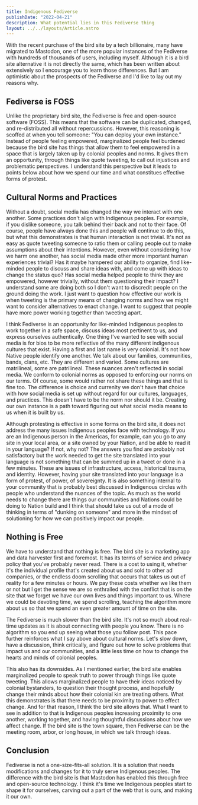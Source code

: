 ```yaml
---
title: Indigenous Fediverse
publishDate: "2022-04-21"
description: What potential lies in this Fediverse thing
layout: ../../layouts/Article.astro
---
```


With the recent purchase of the bird site by a tech billionaire, many have migrated to Mastodon, one of the more popular instances of the Fediverse with hundreds of thousands of users, including myself. Although it is a bird site alternative it is not directly the same, which has been written about extensively so I encourage you to learn those differences. But I am optimistic about the prospects of the Fediverse and I'd like to lay out my reasons why.

## Fediverse is FOSS

Unlike the proprietary bird site, the Fediverse is free and open-source software (FOSS). This means that the software can be duplicated, changed, and re-distributed all without repercussions. However, this reasoning is scoffed at when you tell someone: "You can deploy your own instance." Instead of people feeling empowered, marginalized people feel burdened because the bird site has things that allow them to feel empowered in a space that is largely taken up by colonial peoples and norms. It gives them an opportunity, through things like quote tweeting, to call out injustices and problematic perspectives. I understand this perspective but it leads to points below about how we spend our time and what constitues effective forms of protest.

## Cultural Norms and Practices

Without a doubt, social media has changed the way we interact with one another. Some practices don't align with Indigenous peoples. For example, if you dislike someone, you talk behind their back and not to their face. Of course, people have always done this and people will continue to do this, but what this demonstrates is that human interaction is not trivial. It's not as easy as quote tweeting someone to ratio them or calling people out to make assumptions about their intentions. However, even without considering how we harm one another, has social media made other more important human experiences trivial? Has it maybe hampered our ability to organize, find like-minded people to discuss and share ideas with, and come up with ideas to change the status quo? Has social media helped people to think they are empowered, however trivially, without them questioning their impact? I understand some are doing both so I don't want to discredit people on the ground doing the work. I just want to question how effective our work is when tweeting is the primary means of changing norms and how we might want to consider alternatives to enact change. I want to suggest that people have more power working together than tweeting apart.

I think Fediverse is an opportunity for like-minded Indigenous peoples to work together in a safe space, discuss ideas most pertinent to us, and express ourselves authentically. One thing I've wanted to see with social media is for bios to be more reflective of the many different indigenous cultures that exist. Having a first and last name is very colonial. It's not how Native people identify one another. We talk about our families, communities, bands, clans, etc. They are different and varied. Some cultures are matrilineal, some are patrilineal. These nuances aren't reflected in social media. We conform to colonial norms as opposed to enforcing our norms on our terms. Of course, some would rather not share these things and that is fine too. The difference is choice and currenlty we don't have that choice with how social media is set up without regard for our cultures, languages, and practices. This doesn't have to be the norm nor should it be. Creating our own instance is a path toward figuring out what social media means to us when it is built by us.

Although protesting is effective in some forms on the bird site, it does not address the many issues Indigenous peoples face with technology. If you are an Indigenous person in the Americas, for example, can you go to any site in your local area, or a site owned by your Nation, and be able to read it in your language? If not, why not? The answers you find are probably not satisfactory but the work needed to get the site translated into your language is not something that can be summed up in a tweet or done in a few minutes. These are issues of infrastructure, access, historical trauma, and identity. However, having your site translated into your language is a form of protest, of power, of sovereignty. It is also something internal to your community that is probably best discussed in Indigenous circles with people who understand the nuances of the topic. As much as the world needs to change there are things our communities and Nations could be doing to Nation build and I think that should take us out of a mode of thinking in terms of "dunking on someone" and more in the mindset of solutioning for how we can positively impact our people.

## Nothing is Free

We have to understand that nothing is free. The bird site is a marketing app and data harvester first and foremost. It has its terms of service and privacy policy that you've probably never read. There is a cost to using it, whether it's the individual profile that's created about us and sold to other ad companies, or the endless doom scrolling that occurs that takes us out of reality for a few minutes or hours. We pay these costs whether we like them or not but I get the sense we are so enthralled with the conflict that is on the site that we forget we have our own lives and things important to us. Where we could be devoting time, we spend scrolling, teaching the algorithm more about us so that we spend an even greater amount of time on the site.

The Fediverse is much slower than the bird site. It's not so much about real-time updates as it is about connecting with people you know. There is no algorithm so you end up seeing what those you follow post. This pace further reinforces what I say above about cultural norms. Let's slow down, have a discussion, think critically, and figure out how to solve problems that impact us and our communities, and a little less time on how to change the hearts and minds of colonial peoples.

This also has its downsides. As I mentioned earlier, the bird site enables marginalized people to speak truth to power through things like quote tweeting. This allows marginalized people to have their ideas noticed by colonial bystanders, to question their thought process, and hopefully change their minds about how their colonial kin are treating others. What this demonstrates is that there needs to be proximity to power to effect change. And for that reason, I think the bird site allows that. What I want to see in addition to that is Indigenous peoples increasing proximity to one another, working together, and having thoughtful discussions about how we affect change. If the bird site is the town square, then Fediverse can be the meeting room, arbor, or long house, in which we talk through ideas.

## Conclusion

Fediverse is not a one-size-fits-all solution. It is a solution that needs modifications and changes for it to truly serve Indigenous peoples. The difference with the bird site is that Mastodon has enabled this through free and open-source technology. I think it's time we Indigenous peoples start to shape it for ourselves, carving out a part of the web that is ours, and making it our own.
